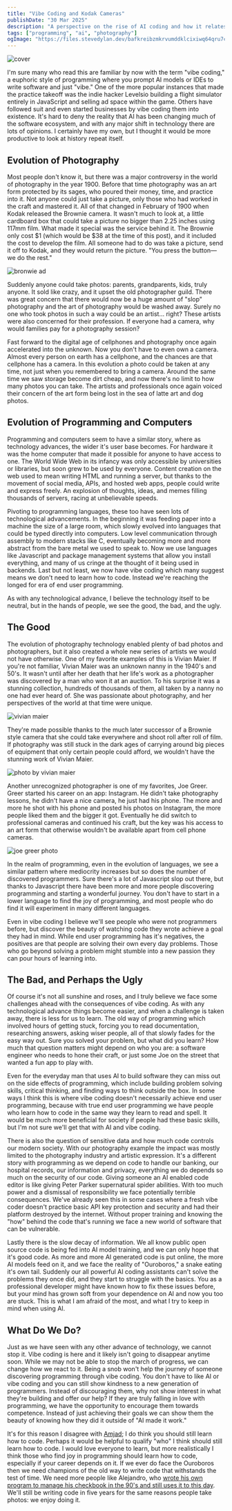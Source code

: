 ```yaml
---
title: "Vibe Coding and Kodak Cameras"
publishDate: "30 Mar 2025"
description: "A perspective on the rise of AI coding and how it relates to technological shifts throughout history"
tags: ["programming", "ai", "photography"]
ogImage: "https://files.stevedylan.dev/bafkreibzmkrvumddklcixiwq64qru7cv24na4uy2mvruk235lyrbkqjnbi.jpg"
---
```


![cover](https://files.stevedylan.dev/bafkreidwjks56b7ifrnltsepgknkygxukctjdywujcbh5c3uqu44lkefrq.jpg)

I'm sure many who read this are familiar by now with the term "vibe coding," a euphoric style of programming where you prompt AI models or IDEs to write software and just "vibe." One of the more popular instances that made the practice takeoff was the indie hacker Levelsio building a flight simulator entirely in JavaScript and selling ad space within the game. Others have followed suit and even started businesses by vibe coding them into existence. It's hard to deny the reality that AI has been changing much of the software ecosystem, and with any major shift in technology there are lots of opinions. I certainly have my own, but I thought it would be more productive to look at history repeat itself.

## Evolution of Photography

Most people don't know it, but there was a major controversy in the world of photography in the year 1900. Before that time photography was an art form protected by its sages, who poured their money, time, and practice into it. Not anyone could just take a picture, only those who had worked in the craft and mastered it. All of that changed in February of 1900 when Kodak released the Brownie camera. It wasn't much to look at, a little cardboard box that could take a picture no bigger than 2.25 inches using 117mm film. What made it special was the service behind it. The Brownie only cost $1 (which would be $38 at the time of this post), and it included the cost to develop the film. All someone had to do was take a picture, send it off to Kodak, and they would return the picture. "You press the button—we do the rest."

![bronwie ad](https://files.stevedylan.dev/bafybeidg6ljbwwlfs3cvrekxwfyhw73pm577irs2h4zzkj4srm7q5x6dne.jpg)

Suddenly anyone could take photos: parents, grandparents, kids, truly anyone. It sold like crazy, and it upset the old photographer guild. There was great concern that there would now be a huge amount of "slop" photography and the art of photography would be washed away. Surely no one who took photos in such a way could be an artist... right? These artists were also concerned for their profession. If everyone had a camera, why would families pay for a photography session?

Fast forward to the digital age of cellphones and photography once again accelerated into the unknown. Now you don't have to even own a camera. Almost every person on earth has a cellphone, and the chances are that cellphone has a camera. In this evolution a photo could be taken at any time, not just when you remembered to bring a camera. Around the same time we saw storage become dirt cheap, and now there's no limit to how many photos you can take. The artists and professionals once again voiced their concern of the art form being lost in the sea of latte art and dog photos.

## Evolution of Programming and Computers

Programming and computers seem to have a similar story, where as technology advances, the wider it's user base becomes. For hardware it was the home computer that made it possible for anyone to have access to one. The World Wide Web in its infancy was only accessible by universities or libraries, but soon grew to be used by everyone. Content creation on the web used to mean writing HTML and running a server, but thanks to the movement of social media, APIs, and hosted web apps, people could write and express freely. An explosion of thoughts, ideas, and memes filling thousands of servers, racing at unbelievable speeds.

Pivoting to programming languages, these too have seen lots of technological advancements. In the beginning it was feeding paper into a machine the size of a large room, which slowly evolved into languages that could be typed directly into computers. Low level communication through assembly to modern stacks like C, eventually becoming more and more abstract from the bare metal we used to speak to. Now we use languages like Javascript and package management systems that allow you install everything, and many of us cringe at the thought of it being used in backends. Last but not least, we now have vibe coding which many suggest means we don't need to learn how to code. Instead we're reaching the longed for era of end user programming.

As with any technological advance, I believe the technology itself to be neutral, but in the hands of people, we see the good, the bad, and the ugly.

## The Good

The evolution of photography technology enabled plenty of bad photos and photographers, but it also created a whole new series of artists we would not have otherwise. One of my favorite examples of this is Vivian Maier. If you're not familiar, Vivian Maier was an unknown nanny in the 1940's and 50's. It wasn't until after her death that her life's work as a photographer was discovered by a man who won it at an auction. To his surprise it was a stunning collection, hundreds of thousands of them, all taken by a nanny no one had ever heard of. She was passionate about photography, and her perspectives of the world at that time were unique.

![vivian maier](https://files.stevedylan.dev/bafybeicc62frhqspkismnm7ocuhvzutlffnxkgjuxirs46faig47btgwjm.jpg)

They're made possible thanks to the much later successor of a Brownie style camera that she could take everywhere and shoot roll after roll of film. If photography was still stuck in the dark ages of carrying around big pieces of equipment that only certain people could afford, we wouldn't have the stunning work of Vivian Maier.

![photo by vivian maier](https://files.stevedylan.dev/bafkreicb3fn44kn2lfitq7bmoionmmw5maho3fvk2i7zr5x4xfafieafmu.jpg)

Another unrecognized photographer is one of my favorites, Joe Greer. Greer started his career on an app: Instagram. He didn't take photography lessons, he didn't have a nice camera, he just had his phone. The more and more he shot with his phone and posted his photos on Instagram, the more people liked them and the bigger it got. Eventually he did switch to professional cameras and continued his craft, but the key was his access to an art form that otherwise wouldn't be available apart from cell phone cameras.

![joe greer photo](https://files.stevedylan.dev/bafybeieyixzansv22m6kzhuqbi4vxqb5zlgdcwvpm7ikkzz5j3dugtdhtu.jpg)

In the realm of programming, even in the evolution of languages, we see a similar pattern where mediocrity increases but so does the number of discovered programmers. Sure there's a lot of Javascript slop out there, but thanks to Javascript there have been more and more people discovering programming and starting a wonderful journey. You don't have to start in a lower language to find the joy of programming, and most people who do find it will experiment in many different languages.

Even in vibe coding I believe we'll see people who were not programmers before, but discover the beauty of watching code they wrote achieve a goal they had in mind. While end user programming has it's negatives, the positives are that people are solving their own every day problems. Those who go beyond solving a problem might stumble into a new passion they can pour hours of learning into.

## The Bad, and Perhaps the Ugly

Of course it's not all sunshine and roses, and I truly believe we face some challenges ahead with the consequences of vibe coding. As with any technological advance things become easier, and when a challenge is taken away, there is less for us to learn. The old way of programming which involved hours of getting stuck, forcing you to read documentation, researching answers, asking wiser people, all of that slowly fades for the easy way out. Sure you solved your problem, but what did you learn? How much that question matters might depend on who you are: a software engineer who needs to hone their craft, or just some Joe on the street that wanted a fun app to play with.

Even for the everyday man that uses AI to build software they can miss out on the side effects of programming, which include building problem solving skills, critical thinking, and finding ways to think outside the box. In some ways I think this is where vibe coding doesn't necessarily achieve end user programming, because with true end user programming we have people who learn how to code in the same way they learn to read and spell. It would be much more beneficial for society if people had these basic skills, but I'm not sure we'll get that with AI and vibe coding.

There is also the question of sensitive data and how much code controls our modern society. With our photography example the impact was mostly limited to the photography industry and artistic expression. It's a different story with programming as we depend on code to handle our banking, our hospital records, our information and privacy, everything we do depends so much on the security of our code. Giving someone an AI enabled code editor is like giving Peter Parker supernatural spider abilities. With too much power and a dismissal of responsibility we face potentially terrible consequences. We've already seen this in some cases where a fresh vibe coder doesn't practice basic API key protection and security and had their platform destroyed by the internet. Without proper training and knowing the "how" behind the code that's running we face a new world of software that can be vulnerable.

Lastly there is the slow decay of information. We all know public open source code is being fed into AI model training, and we can only hope that it's good code. As more and more AI generated code is put online, the more AI models feed on it, and we face the reality of "Ouroboros," a snake eating it's own tail. Suddenly our all powerful AI coding assistants can't solve the problems they once did, and they start to struggle with the basics. You as a professional developer might have known how to fix these issues before, but your mind has grown soft from your dependence on AI and now you too are stuck. This is what I am afraid of the most, and what I try to keep in mind when using AI.

## What Do We Do?

Just as we have seen with any other advance of technology, we cannot stop it. Vibe coding is here and it likely isn't going to disappear anytime soon. While we may not be able to stop the march of progress, we can change how we react to it. Being a snob won't help the journey of someone discovering programming through vibe coding. You don't have to like AI or vibe coding and you can still show kindness to a new generation of programmers. Instead of discouraging them, why not show interest in what they're building and offer our help? If they are truly falling in love with programming, we have the opportunity to encourage them towards competence. Instead of just achieving their goals we can show them the beauty of knowing how they did it outside of "AI made it work."

It's for this reason I disagree with [Amjad](https://x.com/amasad/status/1905103640089825788); I do think you should still learn how to code. Perhaps it would be helpful to qualify "who" I think should still learn how to code. I would love everyone to learn, but more realistically I think those who find joy in programming should learn how to code, especially if your career depends on it. If we ever do face the Ouroboros then we need champions of the old way to write code that withstands the test of time. We need more people like Alejandro, who [wrote his own program to manage his checkbook in the 90's and still uses it to this day](https://x.com/apr/status/1828914554115436661). We'll still be writing code in five years for the same reasons people take photos: we enjoy doing it.
